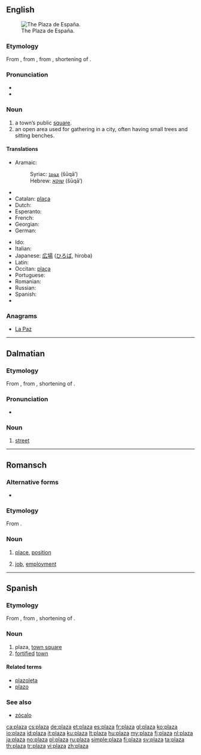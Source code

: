 {{also|plaża|płaza}}
==English==
[[Image:Plaza de España.jpg|thumb|right|The Plaza de España.]]

===Etymology===
From {{etyl|es}} {{term|plaza||town-square or central place of gathering|lang=es}}, from {{etyl|la}} {{term|platea|lang=la}}, from {{etyl|grc}} {{term|πλατεῖα|tr=plateia||lang=grc}}, shortening of {{term|πλατεῖα||sc=polytonic|lang=grc}} {{term|ὁδός||sc=polytonic|lang=grc|tr=plateia hodos|broad way}}.

===Pronunciation===
* {{audio|en-us-plaza.ogg|Audio (US)}}
* {{rhymes|ɑːzə}}

===Noun===
{{en-noun}}

# a town’s public [[square]].
# an open area used for gathering in a city, often having small trees and sitting benches.

====Translations====
{{trans-top|a towns' public square}}
* Aramaic:
*: Syriac: [[ܫܘܩܐ]] (šūqā’) {{m}}
*: Hebrew: [[שוקא]] (šūqā’) {{m}}
* {{trreq|hy}}
* Catalan: [[plaça]]
* Dutch: {{t+|nl|plein|n}}
* Esperanto: {{t-|eo|placo|xs=Esperanto}}
* French: {{t+|fr|place}}
* Georgian: {{t|ka|მოედანი|tr=moedani|sc=Geor}}
* German: {{t+|de|Platz|m}}
{{trans-mid}}
* Ido: {{t+|io|placo|xs=Ido}}
* Italian: {{t+|it|piazza}}
* Japanese: [[広場]] ([[ひろば]], hiroba)
* Latin: {{t-|la|platea}}
* Occitan: [[plaça]]
* Portuguese: {{t+|pt|praça}}
* Romanian: {{t+|ro|piață}}
* Russian: {{t|ru|площадь|f|sc=Cyrl}}
* Spanish: {{t+|es|plaza}}
* {{trreq|tr}}
{{trans-bottom}}

===Anagrams===
* [[La Paz#English|La Paz]]

----

==Dalmatian==

===Etymology===
From {{etyl|la|dlm}} {{term|platea|lang=la}}, from {{etyl|grc|dlm}} {{term|πλατεῖα|tr=plateia||lang=grc}}, shortening of {{term|πλατεῖα||sc=polytonic|lang=grc}} {{term|ὁδός||sc=polytonic|lang=grc|tr=plateia hodos|broad way}}.

===Pronunciation===
* {{IPA|ˈplaʦa|lang=dlm}}

===Noun===
{{infl|dlm|noun|g=f}}

# [[street]]

----

==Romansch==

===Alternative forms===
* {{qualifier|Rumantsch Grischun|Sursilvan|Surmiran|Puter|Vallader}} {{l|rm|plazza}}

===Etymology===
From {{etyl|la|rm}} {{term|platea|platēa|lang=la}}.

===Noun===
{{rm-noun|f}}

# {{context|Sutsilvan|lang=rm}} [[place]], [[position]]
# {{context|Sutsilvan|lang=rm}} [[job]], [[employment]]

----

==Spanish==

===Etymology===
From {{etyl|la|es}} {{term|platea|lang=la}}, from {{etyl|grc|es}} {{term|πλατεῖα|tr=plateia||lang=grc}}, shortening of {{term|πλατεῖα||sc=polytonic|lang=grc}} {{term|ὁδός||sc=polytonic|lang=grc|tr=plateia hodos|broad way}}.

===Noun===
{{es-noun|f}}

# plaza, [[town square]]
# [[fortified]] [[town]]

====Related terms====
* [[plazoleta]]
* [[plazo]]

===See also===
* [[zócalo]]

[[ca:plaza]]
[[cs:plaza]]
[[de:plaza]]
[[et:plaza]]
[[es:plaza]]
[[fr:plaza]]
[[gl:plaza]]
[[ko:plaza]]
[[io:plaza]]
[[id:plaza]]
[[it:plaza]]
[[ku:plaza]]
[[lt:plaza]]
[[hu:plaza]]
[[my:plaza]]
[[fj:plaza]]
[[nl:plaza]]
[[ja:plaza]]
[[no:plaza]]
[[pl:plaza]]
[[ru:plaza]]
[[simple:plaza]]
[[fi:plaza]]
[[sv:plaza]]
[[ta:plaza]]
[[th:plaza]]
[[tr:plaza]]
[[vi:plaza]]
[[zh:plaza]]